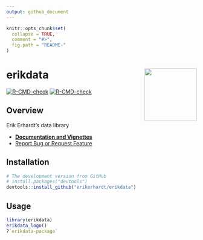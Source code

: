 ```yaml
---
output: github_document
---
```

<!-- README.md is generated from README.Rmd. Please edit that file -->

```r
knitr::opts_chunk$set(
  collapse = TRUE,
  comment = "#>",
  fig.path = "README-"
)
```

# erikdata <a href='https://github.com/erikerhardt/erikdata'><img src='images/erikdata.png' align="right" height="138.5" /></a>

<!-- badges: start -->
[![R-CMD-check](https://github.com/erikerhardt/erikdata/actions/workflows/check-standard.yaml/badge.svg)](https://github.com/erikerhardt/erikdata/actions/workflows/check-standard.yaml)
[![R-CMD-check](https://github.com/erikerhardt/erikdata/actions/workflows/R-CMD-check.yaml/badge.svg)](https://github.com/erikerhardt/erikdata/actions/workflows/R-CMD-check.yaml)
<!-- badges: end -->

## Overview

Erik Erhardt's data library

* <strong><a href="https://erikerhardt.github.io/erikdata/">Documentation and Vignettes</a></strong>
* <a href="https://github.com/erikerhardt/erikdata/issues">Report Bug or Request Feature</a>

## Installation

```r
# The development version from GitHub
# install.packages("devtools")
devtools::install_github("erikerhardt/erikdata")
```

## Usage

```r
library(erikdata)
erikdata_logo()
?`erikdata-package`
```

